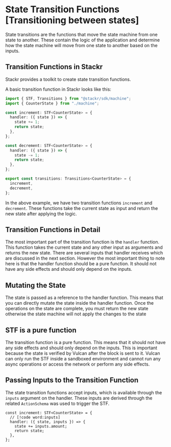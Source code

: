 # State Transition Functions [Transitioning between states]

State transitions are the functions that move the state machine from one state to another. These contain the logic of the application and determine how the state machine will move from one state to another based on the inputs.

## Transition Functions in Stackr

Stackr provides a toolkit to create state transition functions.

A basic transition function in Stackr looks like this:

```typescript
import { STF, Transitions } from "@stackr/sdk/machine";
import { CounterState } from "./machine";

const increment: STF<CounterState> = {
  handler: ({ state }) => {
    state += 1;
    return state;
  },
};

const decrement: STF<CounterState> = {
  handler: ({ state }) => {
    state -= 1;
    return state;
  },
};

export const transitions: Transitions<CounterState> = {
  increment,
  decrement,
};
```

In the above example, we have two transition functions `increment` and `decrement`. These functions take the current state as input and return the new state after applying the logic.

## Transition Functions in Detail

The most important part of the transition function is the `handler` function. This function takes the current state and any other input as arguments and returns the new state. There are several inputs that handler receives which are discussed in the next section. However the most important thing to note here is that the handler function should be a pure function. It should not have any side effects and should only depend on the inputs.

## Mutating the State

The state is passed as a reference to the handler function. This means that you can directly mutate the state inside the handler function. Once the operations on the state are complete, you must return the new state otherwise the state machine will not apply the changes to the state

## STF is a pure function

The transition function is a pure function. This means that it should not have any side effects and should only depend on the inputs. This is important because the state is verified by Vulcan after the block is sent to it. Vulcan can only run the STF inside a sandboxed environment and cannot run any async operations or access the network or perform any side effects.

## Passing Inputs to the Transition Function

The state transition functions accept inputs, which is available through the `inputs` argument on the handler. These inputs are derived through the related `ActionSchema` was used to trigger the STF.

```tsx [transitions.ts]
const increment: STF<CounterState> = {
  // [!code word:inputs]
  handler: ({ state, inputs }) => {
    state += inputs.amount;
    return state;
  },
};
```